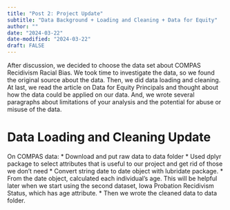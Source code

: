 ```yaml
---
title: "Post 2: Project Update"
subtitle: "Data Background + Loading and Cleaning + Data for Equity"
author: ""
date: "2024-03-22"
date-modified: "2024-03-22"
draft: FALSE
---
```


After discussion, we decided to choose the data set about COMPAS Recidivism Racial Bias. We took time to investigate the data, so we found the original source about the data. Then, we did data loading and cleaning. At last, we read the article on Data for Equity Principals and thought about how the data could be applied on our data. And, we wrote several paragraphs about limitations of your analysis and the potential for abuse or misuse of the data.

# Data Loading and Cleaning Update
On COMPAS data:
* Download and put raw data to data folder
* Used dplyr package to select attributes that is useful to our project and get rid of those we don't need
* Convert string date to date object with lubridate package.
* From the date object, calculated each individual's age. This will be helpful later when we start using the second dataset, Iowa Probation Recidivism Status, which has age attribute.
* Then we wrote the cleaned data to data folder.
